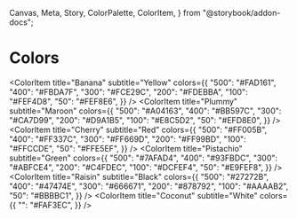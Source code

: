   Canvas,
  Meta,
  Story,
  ColorPalette,
  ColorItem,
} from "@storybook/addon-docs";

<Meta title="Style Guide/Colors" />

# Colors

<div class="pt-32">
  <ColorPalette>
    <ColorItem 
      title="Grey Blue"
      colors={{
        '50': '#eceff1',
        '100': '#cfd8dc',
        '200': '#b0bec5',
        '300': '#90a4ae',
        '400': '#78909c',
        '500': '#607d8b',
        '600': '#546e7a',
        '700': '#455a64',
        '800': '#37474f',
        '900': '#263238'
      }}
    />

<ColorItem
  title="Banana"
  subtitle="Yellow"
  colors={{
    "500": "#FAD161",
    "400": "#FBDA7F",
    "300": "#FCE29C",
    "200": "#FDEBBA",
    "100": "#FEF4D8",
    "50": "#FEF8E6",
  }}
/>
<ColorItem
  title="Plummy"
  subtitle="Maroon"
  colors={{
    "500": "#A04163",
    "400": "#BB597C",
    "300": "#CA7D99",
    "200": "#D9A1B5",
    "100": "#E8C5D2",
    "50": "#EFD8E0",
  }}
/>
<ColorItem
  title="Cherry"
  subtitle="Red"
  colors={{
    "500": "#FF005B",
    "400": "#FF337C",
    "300": "#FF669D",
    "200": "#FF99BD",
    "100": "#FFCCDE",
    "50": "#FFE5EF",
  }}
/>
<ColorItem
  title="Pistachio"
  subtitle="Green"
  colors={{
    "500": "#7AFAD4",
    "400": "#93FBDC",
    "300": "#ABFCE4",
    "200": "#C4FDEC",
    "100": "#DCFEF4",
    "50": "#E9FEF8",
  }}
/>
<ColorItem
  title="Raisin"
  subtitle="Black"
  colors={{
    "500": "#27272B",
    "400": "#47474E",
    "300": "#666671",
    "200": "#878792",
    "100": "#AAAAB2",
    "50": "#BBBBC1",
  }}
/>
<ColorItem
  title="Coconut"
  subtitle="White"
  colors={{
    "": "#FAF3EC",
  }}
/>

  </ColorPalette>
</div>
